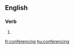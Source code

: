 ==English==
{{wikipedia|dab=conferencing}}
===Verb===
{{head|en|present participle}}

# {{present participle of|conference|lang=en|nocat=1}}

[[fr:conferencing]]
[[hu:conferencing]]